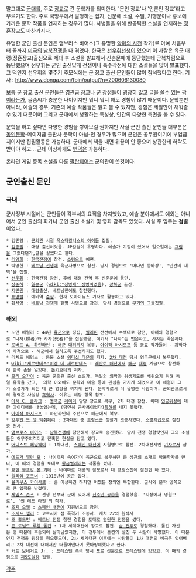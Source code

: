 말그대로 [[군대]]를, 주로 [[장교]]로 간 문학가를 의미한다. '문인 장교'나 '언론인 장교'라고 부르기도 한다. 주로 국방부에서 발행하는 잡지, 신문에 소설, 수필, 기행문이나 홍보에 가까운 문학 작품을 연재하는 경우가 많다. 사병들을 위해 반공틱한 소설을 연재하는 [[정훈장교]]도 마찬가지다.

유명한 군인 출신 문인은 앰브러스 비어스(그 유명한 [[악마의 사전]] 작가)로 아예 처음부터 끝까지 [[미국]]의 [[남북전쟁]]을 다 겪었다. 한국은 [[선우휘]]선생이 있으며 이 사람은 육군 대령(정훈장교)출신으로 제대 후 소설을 발표해서 신춘문예에 등단했는데 군복차림으로 등단했으며 선우휘는 군인 출신답게 전쟁이나 특수작전에 대한 소설들을 많이 발표했다. 그 덕인지 선우휘의 몇주기 추모식에는 군 장교 출신 문인들이 많이 참석했다고 한다. 기사 : http://www.donga.com/fbin/output?n=200606130080

보통 군 장교 출신 문인들은 [[영관급 장교]]나 [[군 장성]]들이 굉장히 많고 글을 쓸수 있는 [[짬]]이라든가, 글솜씨가 충분한 나이이지만 뭐니 뭐니 해도 경험이 많기 때문이다. 문학뿐만 아니라, 예술의 경우, 기존의 예술 작품들은 읽고 볼 수 있지만, 경험은 세월만이 채워줄수 있기 때문이며 그리고 군대에서 생활하는 특성상, 인간의 다양한 측면을 볼 수 있다.

문학을 하고 싶다면 다양한 경험을 쌓아보길 권하지만 사실 군인 출신 문인들 대부분은 [[동인문학]]-메이져급 출판사 문학이 아님-인 경우가 많으며 군인은 공무원이기에 부업금지이지만 집필활동은 가능하다. 군대에서 책을 내면 뒤끝이 안 좋으며 상관한테 허락도 받아야 하고... 근데 이상하게도 [[번역]]은 가능하다.

온라인 게임 중독 소설을 다룬 [[팔란티어]]는 군의관이 쓴것이다. 

== 군인출신 문인 ==
=== 국내 ===
군사정부 시절에는 군인들이 각부서의 요직을 차지했었고, 예술 분야에서도 예외는 아니어서 군인 출신의 화가나 군인 출신 소설가 및 영화 감독도 있었다. 사실 주 임무는 '''검열'''이었다. 

 * 김민영 : [[군의관]] 시절 [[옥스타칼니스의 아이들]] 집필.
 * [[김종필]] : 대령 출신이었음. JP칼럼이 유명하다. 예술가 기질이 있어서 일요일에는 [[그림]]을 그렸다던가,글을 잘썼다고 한다.
 * [[리영희]] : [[한국전쟁]]에 참전. [[소령]]으로 예편.
 * 박영한 : [[베트남 전쟁]]에 육군사병으로 참전. 당시 경험으로 '머나먼 쏭바강', '인간의 새벽'을 집필.
 * [[선우휘]] : 한국전쟁 참전, 후에 대령 전역 후 신춘문예 등단.
 * [[장준하]] : [[일본군]] ([[wiki:"징병제" 징병]]이었음), [[광복군]] 출신.
 * [[지만원]] : [[대령]]출신. 베트남전에도 참전했다.
 * [[표명렬]] : 예비역 [[준장]]. 현재 오마이뉴스 기자로 활동하고 있다.
 * [[황석영]] : [[베트남 전쟁]]에 [[헌병]] 사병으로 참전. 당시 경험으로 [[무기의 그늘]]집필.

=== 해외 ===
 * 노먼 메일러 : 44년 [[육군]]으로 징집, [[필리핀]] 전선에서 수색대로 참전, 이때의 경험으로 "나자(裸者)와 사자(死者)"를 집필했음, 여기서 "나자"는 벗은자고, 사자는 죽은자다.
 * [[로버트 A. 하인라인]] : [[해군]] [[대위]]까지 복무. [[아이작 아시모프]] 등 동료 작가들이 - 과학자의 자격으로 - 해군에서 일하도록 주선하기도 했다.
 * 리처드 애덤스 : 동물 소설 [[워터십 다운]]의 저자. [[2차 대전]] 당시 영국군에서 복무했다.
 * [[wiki:"세르반테스"미겔 데 세르반테스]] : [[레판토 해전]]에서 [[해군]] [[대령]] 계급으로 참전하여 한쪽 손을 잃었다. [[돈키호테]]의 저자.
 * [[모리 오가이]] : 육군 군의관 출신 소설가. 독일의 의학과 위생제도를 배워오기 위해 독일 유학을 갔고,  의학 이외에도 문학과 미술 등에 관심을 가지게 되었으며 이 체험이 그가 소설가가 되는 데 큰 영향을 끼치게 된다. 문학가로서 더 유명한 사람이며. 군의관으로서의 경력은 사실상 [[흑역사]]. 이유는 해당 항목 참조.
 * [[아서 C. 클라크]] : [[영국군]] [[레이더]] 담당 장교로 복무, 2차 대전 참전. 이때 [[인공위성]]에 대한 아이디어를 내놓았는데, (당연히 군사용이었다)[[특허]]를 내지 못했다. 
 * [[아이작 아시모프]] : 하인라인의 주선으로 해군에서 복무.
 * [[앙투안 드 생 텍쥐페리]] : 2차대전 중 [[프랑스군]] 정찰기 조종사였다. [[소령]]계급으로 참전중 전사.
 * [[앰브로스 비어스]] : [[남북전쟁]]에 참전해서 장교로 승진했다. 당시 전쟁 경험탓인지 그의 소설들은 허무주의적이고 잔혹한 현실을 담고 있다.
 * [[어니스트 헤밍웨이]] : 1차대전, [[스페인 내전]]에 지원병으로 참전. 2차대전시엔 [[기자]]로서 참가.
 * [[에드거 앨런 포]] : 나이까지 속여가며 육군으로 복무하던 중 상관의 소개로 박물학자를 만나, 이 때의 경험을 토대로 [[황금벌레]]라는 작품을 썼다.
 * [[요한 볼프강 폰 괴테]] : 바이마르 대공의 참모로서 대 프랑스전에 참전한 바 있다.
 * [[윌리엄 포크너]] : 1918년에 공군 입대.
 * [[율리우스 카이사르]] : 좀 이상하긴 하지만 어쨌든 정의엔 부합한다. 군사와 문학 양쪽으로 큰 업적을 남겼다.
 * [[제임스 존스]] : 전쟁 전부터 군에 있어서 [[진주만 공습]]을 경험했음. '지상에서 영원으로', '씬 레드 라인'의 작가.
 * [[조지 오웰]] : [[스페인 내전]]에 지원병으로 참전.
 * [[조지프 헬러]] : 코르시카 섬 폭격기 조종사. 캐치 22의 원작자
 * [[조 홀드먼]] : [[베트남 전쟁]] 참전 경험을 토대로 [[영원한 전쟁]]을 썼다.
 * [[존 로널드 루엘 톨킨]] : 1차 세계대전에 장교로 참전. [[솜 전투]]도 경험했다. 톨킨 자신은 병 때문에 후송되어 살아남았지만, 이 전투에서 톨킨의 절친 두 사람이 사망했다. 이 때문인지 전쟁을 굉장히 혐오했으며, 2차 세계대전 이후에는 사람들이 1차 대전의 비극은 잊어버리고 2차 대전에 대해서만 떠들어댄다며 못마땅해했다고 한다.
 * [[커트 보네거트]] Jr. : [[드레스덴 폭격]] 당시 포로 신분으로 드레스덴에 있었고, 이 때의 경험으로 [[제5도살장]] 집필.

[[각주]]
